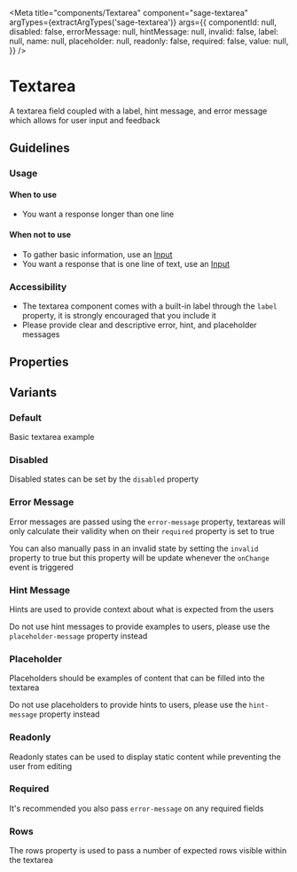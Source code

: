 


<Meta
  title="components/Textarea"
  component="sage-textarea"
  argTypes={extractArgTypes('sage-textarea')}
  args={{
    componentId: null,
    disabled: false,
    errorMessage: null,
    hintMessage: null,
    invalid: false,
    label: null,
    name: null,
    placeholder: null,
    readonly: false,
    required: false,
    value: null,
  }}
/>

# Textarea
A textarea field coupled with a label, hint message, and error message which allows for user input and feedback

## Guidelines
### Usage

#### When to use
- You want a response longer than one line

#### When not to use
- To gather basic information, use an [Input](/docs/components-input--text)
- You want a response that is one line of text, use an [Input](/docs/components-input--text)

### Accessibility
- The textarea component comes with a built-in label through the `label` property, it is strongly encouraged that you include it
- Please provide clear and descriptive error, hint, and placeholder messages

## Properties
<ArgsTable of="sage-textarea" />

## Variants

### Default
Basic textarea example
<Story story={stories.Default} />

<Canvas>
  <sage-textarea name="Default" label="Name" component-id="uniqueIdDefault"></sage-textarea>
</Canvas>

### Disabled
Disabled states can be set by the `disabled` property
<Story story={stories.Disabled} />

<Canvas>
  <sage-textarea name="Disabled" label="Name" disabled="true" component-id="uniqueIdDisabled"></sage-textarea>
</Canvas>

### Error Message
Error messages are passed using the `error-message` property, textareas will only calculate their validity when on their `required` property is set to true

You can also manually pass in an invalid state by setting the `invalid` property to true but this property will be update whenever the `onChange` event is triggered
<Story story={stories.Error} />

<Canvas>
  <sage-textarea name="Error" label="Name" error-message="Error" invalid="true" required="true" component-id="uniqueIdError" ></sage-textarea>
</Canvas>

### Hint Message
Hints are used to provide context about what is expected from the users

Do not use hint messages to provide examples to users, please use the `placeholder-message` property instead
<Story story={stories.Hint} />

<Canvas>
  <sage-textarea name="Hint" label="Name" hint-message="Hint" component-id="uniqueIdHint"></sage-textarea>
</Canvas>

### Placeholder
Placeholders should be examples of content that can be filled into the textarea

Do not use placeholders to provide hints to users, please use the `hint-message` property instead
<Story story={stories.Placeholder} />

<Canvas>
  <sage-textarea name="Placeholder" label="Name" placeholder-message="Placeholder..." component-id="uniqueIdPlaceholder"></sage-textarea>
</Canvas>

### Readonly
Readonly states can be used to display static content while preventing the user from editing
<Story story={stories.Readonly} />

<Canvas>
  <sage-textarea name="Readonly" label="Name" readonly="true" value="Readonly Value" component-id="uniqueIdReadonly"></sage-textarea>
</Canvas>

### Required
It's recommended you also pass `error-message` on any required fields
<Story story={stories.Required} />

<Canvas>
  <sage-textarea name="Required" label="Name" required="true" component-id="uniqueIdRequired"></sage-textarea>
</Canvas>

### Rows
The rows property is used to pass a number of expected rows visible within the textarea
<Story story={stories.Rows} />

<Canvas>
  <sage-textarea name="Rows" label="Name" rows="4" component-id="uniqueIdRows"></sage-textarea>
</Canvas>
